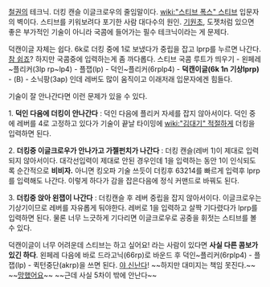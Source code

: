 [[철권]]의 테크닉. 더킹 캔슬 이글크로우의 줄임말이다.
[[wiki:"스티브 폭스" 스티브]] 입문자의 벽이다. 스티브를 키워보려다 포기한 사람 대다수의 원인.
[[기원초]], 도젯처럼 있으면 좋은 부가적인 기술이 아니라 국콤에 들어가는 필수 테크닉이라는 게 문제다.

덕캔이글 자체는 쉽다. 6k로 더킹 중에 1로 보냈다가 중립을 잡고 lprp를 누르면 나간다. [[참 쉽죠]]?
하지만 국콤중에 입력하는게 좀 까다롭다. 스티브 국콤 루트가 띄우기 - 왼페레~플리커(3lp rp~lp4) - 플잽(lp) - 덕인~플리커(6rplp4) - '''덕캔이글(6k 1n 기상lprp)''' - (B) - 소닉팡(3ap) 인데 레버도 많이 움직이고 이래저래 입문자에겐 힘들다.

기술이 잘 안나간다면 이런 문제가 있을 수 있다.

1. '''덕인 다음에 더킹이 안나간다''' : 덕인 다음에 플리커 자세를 잡지 않아서이다. 덕인 중에 레버를 4로 고정하고 있다가 기술이 끝날 타이밍에 [[wiki:"김대기" 적절하게]] 더킹을 입력하면 된다.

2. '''더킹중 이글크로우가 안나가고 가젤펀치가 나간다''' : 더킹 캔슬(레버 1)이 제대로 입력되지 않아서이다. 대각선입력이 제대로 안된 경우인데 1을 입력하는 동안 1이 인식되도록 순간적으로 '''비비자.''' 아니면 킹오파 기술 쓰듯이 더킹후 63214를 빠르게 입력후 lprp를 입력해도 나간다. 이렇게 하다가 감을 잡은다음에 정식 커맨드로 바꿔도 된다.

3. '''더킹중 앉아 왼잽이 나간다''' : 더킹캔슬 후 레버 중립을 잡지 않아서이다. 이글크로우는 기상기이므로 레버를 자유롭게 둬야한다. 레버로 1을 입력하고 살짝 기다렸다가 lprp를 입력하면 된다. 물론 너무 느긋하게 기다리면 이글크로우로 공중을 휘젓는 스티브를 볼수 있다.

덕캔이글이 너무 어려운데 스티브는 하고 싶어요! 라는 사람이 있다면 '''사실 다른 콤보가 있긴 하다'''. 왼페레 다음에 바로 드라고닉(66rp)로 바운드 후 덕인~플리커(6rplp4) - 플잽(lp) - 퀵턴중단(akrp)을 쓰면 된다. [[야 신난다]]! ~~하지만 대미지는 책임 못진다.~~ ~~[[망했어요]]~~ ~~근데 사실 5차이 밖에 안난다~~
